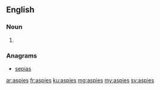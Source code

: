 ==English==

===Noun===
{{head|en|plural}}

# {{plural of|aspie|lang=en}}

===Anagrams===
* [[sepias#English|sepias]]

[[ar:aspies]]
[[fr:aspies]]
[[ku:aspies]]
[[mg:aspies]]
[[my:aspies]]
[[sv:aspies]]